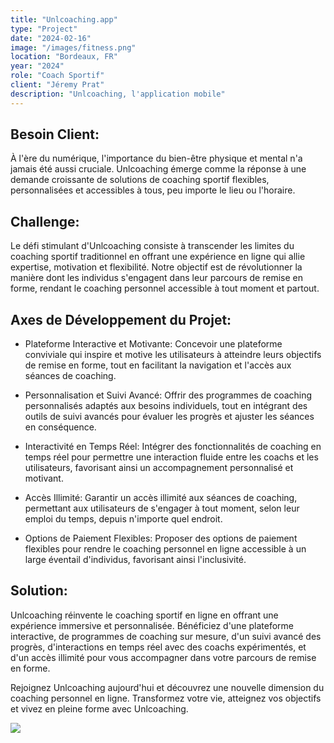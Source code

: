 ```yaml
---
title: "Unlcoaching.app"
type: "Project"
date: "2024-02-16"
image: "/images/fitness.png"
location: "Bordeaux, FR"
year: "2024"
role: "Coach Sportif"
client: "Jéremy Prat"
description: "Unlcoaching, l'application mobile"
---
```


## Besoin Client:

À l'ère du numérique, l'importance du bien-être physique et mental n'a jamais été
aussi cruciale. Unlcoaching émerge comme la réponse à une demande croissante de
solutions de coaching sportif flexibles, personnalisées et accessibles à tous,
peu importe le lieu ou l'horaire.

## Challenge:

Le défi stimulant d'Unlcoaching consiste à transcender les limites du coaching sportif
traditionnel en offrant une expérience en ligne qui allie expertise, motivation et
flexibilité. Notre objectif est de révolutionner la manière dont les individus s'engagent
dans leur parcours de remise en forme, rendant le coaching personnel accessible à tout
moment et partout.

## Axes de Développement du Projet:

- Plateforme Interactive et Motivante: Concevoir une plateforme conviviale qui inspire
et motive les utilisateurs à atteindre leurs objectifs de remise en forme, tout en
facilitant la navigation et l'accès aux séances de coaching.

- Personnalisation et Suivi Avancé: Offrir des programmes de coaching personnalisés
adaptés aux besoins individuels, tout en intégrant des outils de suivi avancés pour
évaluer les progrès et ajuster les séances en conséquence.

- Interactivité en Temps Réel: Intégrer des fonctionnalités de coaching en temps
réel pour permettre une interaction fluide entre les coachs et les utilisateurs,
favorisant ainsi un accompagnement personnalisé et motivant.

- Accès Illimité: Garantir un accès illimité aux séances de coaching, permettant
aux utilisateurs de s'engager à tout moment, selon leur emploi du temps, depuis
n'importe quel endroit.

- Options de Paiement Flexibles: Proposer des options de paiement flexibles pour
rendre le coaching personnel en ligne accessible à un large éventail d'individus,
favorisant ainsi l'inclusivité.

## Solution:

Unlcoaching réinvente le coaching sportif en ligne en offrant une expérience immersive
et personnalisée. Bénéficiez d'une plateforme interactive, de programmes de coaching
sur mesure, d'un suivi avancé des progrès, d'interactions en temps réel avec des coachs
expérimentés, et d'un accès illimité pour vous accompagner dans votre parcours de remise
en forme.

Rejoignez Unlcoaching aujourd'hui et découvrez une nouvelle dimension du coaching personnel
en ligne. Transformez votre vie, atteignez vos objectifs et vivez en pleine forme avec Unlcoaching.


[![](https://markdown-videos-api.jorgenkh.no/youtube/LoqVkdw1ZUg)](https://youtu.be/LoqVkdw1ZUg)
